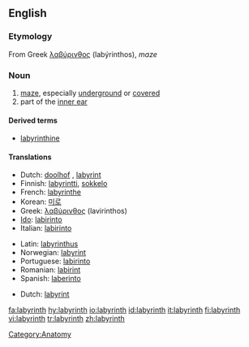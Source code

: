 {{wikipedia}}
==English==

===Etymology===
From Greek [[λαβύρινθος]] (labýrinthos), ''maze''

===Noun===
{{en-noun}}

# [[maze]], especially [[underground]] or [[covered]]
# part of the [[inner ear]]

====Derived terms====
*[[labyrinthine]]

====Translations====
{{trans-top|maze}}
*Dutch: [[doolhof]] {{m}}, [[labyrint]] {{n}}
*Finnish: [[labyrintti]], [[sokkelo]]
*French: [[labyrinthe]]
*Korean: [[미로]]
*Greek: [[λαβύρινθος]] (lavirinthos) {{m}}
*[[Ido]]: [[labirinto]]
*Italian: [[labirinto]] {{m}}
{{trans-mid}}
*Latin: [[labyrinthus]]
*Norwegian: [[labyrint]] {{m}}
*Portuguese: [[labirinto]] {{m}}
*Romanian: [[labirint]]
*Spanish: [[laberinto]] {{m}}
{{trans-bottom}}

{{trans-top|part of inner ear}}
*Dutch: [[labyrint]] {{n}}
{{trans-mid}}
{{trans-bottom}}

[[Category:Anatomy]]

[[fa:labyrinth]]
[[hy:labyrinth]]
[[io:labyrinth]]
[[id:labyrinth]]
[[it:labyrinth]]
[[fi:labyrinth]]
[[vi:labyrinth]]
[[tr:labyrinth]]
[[zh:labyrinth]]